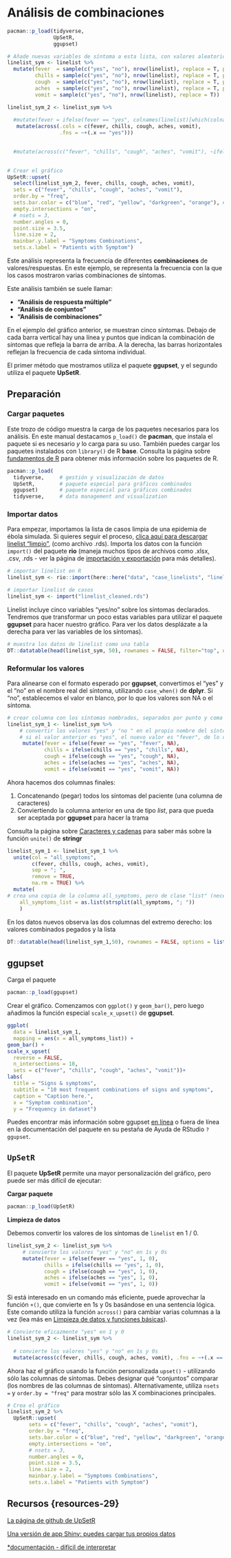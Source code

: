 
# Análisis de combinaciones {#combinations-analysis}

```r
pacman::p_load(tidyverse,
               UpSetR,
               ggupset)

# Añade nuevas variables de síntoma a esta lista, con valores aleatorios "sí" o "no". 
linelist_sym <- linelist %>% 
  mutate(fever  = sample(c("yes", "no"), nrow(linelist), replace = T, prob = c(0.80, 0.20)),
         chills = sample(c("yes", "no"), nrow(linelist), replace = T, prob = c(0.20, 0.80)),
         cough  = sample(c("yes", "no"), nrow(linelist), replace = T, prob = c(0.9, 0.15)),
         aches  = sample(c("yes", "no"), nrow(linelist), replace = T, prob = c(0.10, 0.90)),
         vomit = sample(c("yes", "no"), nrow(linelist), replace = T))

linelist_sym_2 <- linelist_sym %>% 
     
  #mutate(fever = ifelse(fever == "yes", colnames(linelist)[which(colnames(linelist) == "fever")]))
   mutate(across(.cols = c(fever, chills, cough, aches, vomit),
                 .fns = ~+(.x == "yes")))   

     
  #mutate(across(c("fever", "chills", "cough", "aches", "vomit"), ~ifelse(.x = "yes", colnames(.)[which(colnames(.) == "fever")], 0)))   
  

# Crear el gráfico
UpSetR::upset(
  select(linelist_sym_2, fever, chills, cough, aches, vomit),
  sets = c("fever", "chills", "cough", "aches", "vomit"),
  order.by = "freq",
  sets.bar.color = c("blue", "red", "yellow", "darkgreen", "orange"), # optional colors
  empty.intersections = "on",
  # nsets = 3,
  number.angles = 0,
  point.size = 3.5,
  line.size = 2, 
  mainbar.y.label = "Symptoms Combinations",
  sets.x.label = "Patients with Symptom")

```



Este análisis representa la frecuencia de diferentes **combinaciones** de valores/respuestas. En este ejemplo, se representa la frecuencia con la que los casos mostraron varias combinaciones de síntomas.

Este análisis también se suele llamar:

* **"Análisis de respuesta múltiple"**
* **"Análisis de conjuntos"**
* **"Análisis de combinaciones"**

En el ejemplo del gráfico anterior, se muestran cinco síntomas. Debajo de cada barra vertical hay una línea y puntos que indican la combinación de síntomas que refleja la barra de arriba. A la derecha, las barras horizontales reflejan la frecuencia de cada síntoma individual.

El primer método que mostramos utiliza el paquete **ggupset**, y el segundo utiliza el paquete **UpSetR**.




  



<!-- ======================================================= -->
## Preparación {#preparation-29}

### Cargar paquetes {.unnumbered}

Este trozo de código muestra la carga de los paquetes necesarios para los análisis. En este manual destacamos `p_load()` de **pacman**, que instala el paquete si es necesario *y* lo carga para su uso. También puedes cargar los paquetes instalados con `library()` de R **base**. Consulta la página sobre [fundamentos de R](#r-basics) para obtener más información sobre los paquetes de R.

```r
pacman::p_load(
  tidyverse,     # gestión y visualización de datos
  UpSetR,        # paquete especial para gráficos combinados
  ggupset)       # paquete especial para gráficos combinados
  tidyverse,     # data management and visualization

```

<!-- ======================================================= -->
### Importar datos {.unnumbered}  


Para empezar, importamos la lista de casos limpia de una epidemia de ébola simulada. Si quieres seguir el proceso, [clica aquí para descargar linelist "limpio"](https://github.com/epirhandbook/Epi_R_handbook/raw/master/data/case_linelists/linelist_cleaned.rds), (como archivo .rds). Importa los datos con la función `import()` del paquete **rio** (maneja muchos tipos de archivos como .xlsx, .csv, .rds - ver la página de [importación y exportación](#import-and-export) para más detalles).


```r
# importar linelist en R
linelist_sym <- rio::import(here::here("data", "case_linelists", "linelist_cleaned.rds"))
```

```r
# importar linelist de casos 
linelist_sym <- import("linelist_cleaned.rds")
```


Linelist incluye cinco variables "yes/no" sobre los síntomas declarados. Tendremos que transformar un poco estas variables para utilizar el paquete **ggupset** para hacer nuestro gráfico. Para ver los datos desplázate a la derecha para ver las variables de los síntomas).

```r
# muestra los datos de linelist como una tabla
DT::datatable(head(linelist_sym, 50), rownames = FALSE, filter="top", options = list(pageLength = 5, scrollX=T), class = 'white-space: nowrap' )
```



<!-- ======================================================= -->
### Reformular los valores {.unnumbered}  

Para alinearse con el formato esperado por **ggupset**, convertimos el "yes" y el "no" en el nombre real del síntoma, utilizando `case_when()` de **dplyr**. Si "no", establecemos el valor en blanco, por lo que los valores son NA o el síntoma.
 

```r
# crear columna con los síntomas nombrados, separados por punto y coma
linelist_sym_1 <- linelist_sym %>% 
    # convertir los valores "yes" y "no " en el propio nombre del síntoma
    # si el valor anterior es "yes", el nuevo valor es "fever", de lo contrario se establece como faltante (NA)
     mutate(fever = ifelse(fever == "yes", "fever", NA), 
            chills = ifelse(chills == "yes", "chills", NA),
            cough = ifelse(cough == "yes", "cough", NA),
            aches = ifelse(aches == "yes", "aches", NA),
            vomit = ifelse(vomit == "yes", "vomit", NA))
```

Ahora hacemos dos columnas finales:

1.  Concatenando (pegar) todos los síntomas del paciente (una columna de caracteres)
2.  Conviertiendo la columna anterior en una de tipo *list*, para que pueda ser aceptada por **ggupset** para hacer la trama

Consulta la página sobre [Caracteres y cadenas](#characters-and-strings) para saber más sobre la función `unite()` de **stringr**

```r
linelist_sym_1 <- linelist_sym_1 %>% 
  unite(col = "all_symptoms",
        c(fever, chills, cough, aches, vomit), 
        sep = "; ",
        remove = TRUE,
        na.rm = TRUE) %>% 
  mutate(
# crea una copia de la columna all_symptoms, pero de clase "list" (necesaria para usar ggupset() en el siguiente paso)
    all_symptoms_list = as.list(strsplit(all_symptoms, "; "))
    )
```

En los datos nuevos observa las dos columnas del extremo derecho: los valores combinados pegados y la lista

```r
DT::datatable(head(linelist_sym_1,50), rownames = FALSE, options = list(pageLength = 5, scrollX=T), class = 'white-space: nowrap')
```


<!-- ======================================================= -->
## **ggupset** {#ggupset}

Carga el paquete

```r
pacman::p_load(ggupset)
```


Crear el gráfico. Comenzamos con `ggplot()` y `geom_bar()`, pero luego añadimos la función especial `scale_x_upset()` de **ggupset**.  

```r
ggplot(
  data = linelist_sym_1,
  mapping = aes(x = all_symptoms_list)) +
geom_bar() +
scale_x_upset(
  reverse = FALSE,
  n_intersections = 10,
  sets = c("fever", "chills", "cough", "aches", "vomit"))+
labs(
  title = "Signs & symptoms",
  subtitle = "10 most frequent combinations of signs and symptoms",
  caption = "Caption here.",
  x = "Symptom combination",
  y = "Frequency in dataset")

```
  
Puedes encontrar más información sobre ggupset [en línea](https://rdrr.io/cran/ggupset/man/scale_x_upset.html) o fuera de línea en la documentación del paquete en su pestaña de Ayuda de RStudio `?ggupset`.


<!-- ======================================================= -->
## `UpSetR` {#upsetr}

El paquete **UpSetR** permite una mayor personalización del gráfico, pero puede ser más difícil de ejecutar:


**Cargar paquete**

```r
pacman::p_load(UpSetR)
```

**Limpieza de datos**

Debemos convertir los valores de los síntomas de `linelist` en 1 / 0.

```r
linelist_sym_2 <- linelist_sym %>% 
     # convierte los valores "yes" y "no" en 1s y 0s
     mutate(fever = ifelse(fever == "yes", 1, 0), 
            chills = ifelse(chills == "yes", 1, 0),
            cough = ifelse(cough == "yes", 1, 0),
            aches = ifelse(aches == "yes", 1, 0),
            vomit = ifelse(vomit == "yes", 1, 0))
```

Si está interesado en un comando más eficiente, puede aprovechar la función `+()`, que convierte en 1s y 0s basándose en una sentencia lógica. Este comando utiliza la función `across()` para cambiar varias columnas a la vez (lea más en [Limpieza de datos y funciones básicas](#clean_across)).  

```r
# Convierte eficazmente "yes" en 1 y 0
linelist_sym_2 <- linelist_sym %>% 
  
  # convierte los valores "yes" y "no" en 1s y 0s
  mutate(across(c(fever, chills, cough, aches, vomit), .fns = ~+(.x == "yes")))
```


Ahora haz el gráfico usando la función personalizada `upset()` - utilizando sólo las columnas de síntomas. Debes designar qué "conjuntos" comparar (los nombres de las columnas de síntomas). Alternativamente, utiliza `nsets = ` y `order.by = "freq"` para mostrar sólo las X combinaciones principales.

```r
# Crea el gráfico
linelist_sym_2 %>% 
  UpSetR::upset(
       sets = c("fever", "chills", "cough", "aches", "vomit"),
       order.by = "freq",
       sets.bar.color = c("blue", "red", "yellow", "darkgreen", "orange"), # optional colors
       empty.intersections = "on",
       # nsets = 3,
       number.angles = 0,
       point.size = 3.5,
       line.size = 2, 
       mainbar.y.label = "Symptoms Combinations",
       sets.x.label = "Patients with Symptom")

```


<!-- ======================================================= -->
## Recursos {resources-29}

[La página de github de UpSetR](https://github.com/hms-dbmi/UpSetR)

[Una versión de app Shiny: puedes cargar tus propios datos](https://gehlenborglab.shinyapps.io/upsetr/)

[*documentación - difícil de interpretar](https://cran.r-project.org/web/packages/UpSetR/UpSetR.pdf)



